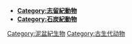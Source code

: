 *'''[[:Category:志留紀動物|Category:志留紀動物]]'''
*'''[[:Category:石炭紀動物|Category:石炭紀動物]]'''
{{Commonscat|Devonian animals}}

[[Category:泥盆紀生物|Category:泥盆紀生物]]
[[Category:古生代动物|Category:古生代动物]]